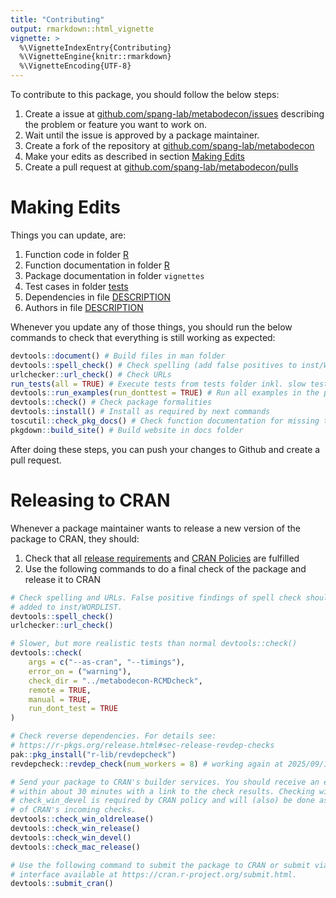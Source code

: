 ```yaml
---
title: "Contributing"
output: rmarkdown::html_vignette
vignette: >
  %\VignetteIndexEntry{Contributing}
  %\VignetteEngine{knitr::rmarkdown}
  %\VignetteEncoding{UTF-8}
---
```


To contribute to this package, you should follow the below steps:

1.  Create a issue at
    [github.com/spang-lab/metabodecon/issues](https://github.com/spang-lab/metabodecon/issues)
    describing the problem or feature you want to work on.
2.  Wait until the issue is approved by a package maintainer.
3.  Create a fork of the repository at
    [github.com/spang-lab/metabodecon](https://github.com/spang-lab/metabodecon)
4.  Make your edits as described in section [Making Edits](#making-edits)
5.  Create a pull request at
    [github.com/spang-lab/metabodecon/pulls](https://github.com/spang-lab/metabodecon/pulls)

# Making Edits

Things you can update, are:

1.  Function code in folder [R](R)
2.  Function documentation in folder [R](R)
3.  Package documentation in folder `vignettes`
4.  Test cases in folder [tests](tests)
5.  Dependencies in file [DESCRIPTION](DESCRIPTION)
6.  Authors in file [DESCRIPTION](DESCRIPTION)

Whenever you update any of those things, you should run the below commands to
check that everything is still working as expected:

```R
devtools::document() # Build files in man folder
devtools::spell_check() # Check spelling (add false positives to inst/WORDLIST)
urlchecker::url_check() # Check URLs
run_tests(all = TRUE) # Execute tests from tests folder inkl. slow tests
devtools::run_examples(run_donttest = TRUE) # Run all examples in the package
devtools::check() # Check package formalities
devtools::install() # Install as required by next commands
toscutil::check_pkg_docs() # Check function documentation for missing tags
pkgdown::build_site() # Build website in docs folder
```

After doing these steps, you can push your changes to Github and create a pull
request.

# Releasing to CRAN

Whenever a package maintainer wants to release a new version of the package to
CRAN, they should:

1.  Check that all [release
    requirements](https://r-pkgs.org/release.html#sec-release-initial) and [CRAN
    Policies](https://cran.r-project.org/web/packages/policies.html) are
    fulfilled
2.  Use the following commands to do a final check of the package and release it
    to CRAN

```R
# Check spelling and URLs. False positive findings of spell check should be
# added to inst/WORDLIST.
devtools::spell_check()
urlchecker::url_check()

# Slower, but more realistic tests than normal devtools::check()
devtools::check(
    args = c("--as-cran", "--timings"),
    error_on = ("warning"),
    check_dir = "../metabodecon-RCMDcheck",
    remote = TRUE,
    manual = TRUE,
    run_dont_test = TRUE
)

# Check reverse dependencies. For details see:
# https://r-pkgs.org/release.html#sec-release-revdep-checks
pak::pkg_install("r-lib/revdepcheck")
revdepcheck::revdep_check(num_workers = 8) # working again at 2025/09/12

# Send your package to CRAN's builder services. You should receive an e-mail
# within about 30 minutes with a link to the check results. Checking with
# check_win_devel is required by CRAN policy and will (also) be done as part
# of CRAN's incoming checks.
devtools::check_win_oldrelease()
devtools::check_win_release()
devtools::check_win_devel()
devtools::check_mac_release()

# Use the following command to submit the package to CRAN or submit via the web
# interface available at https://cran.r-project.org/submit.html.
devtools::submit_cran()
```
